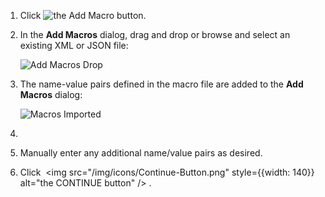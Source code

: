 1. Click ![the Add Macro button](/img/icons/Add-Macro-Button.png).
    
2. In the **Add Macros** dialog, drag and drop or browse and select an existing XML or JSON file:

    ![Add Macros Drop](/img/Add-Macros-Drop.png)

3. The name-value pairs defined in the macro file are added to the **Add Macros** dialog:

    ![Macros Imported](/img/Macros-Imported.png)


4. <PartialContent name="secure_macro_warning" />

5. Manually enter any additional name/value pairs as desired.
6. Click &nbsp;<img src="/img/icons/Continue-Button.png" style={{width: 140}} alt="the CONTINUE button" />&nbsp;.
